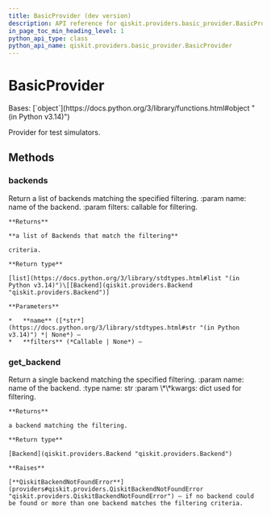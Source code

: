```yaml
---
title: BasicProvider (dev version)
description: API reference for qiskit.providers.basic_provider.BasicProvider in the dev version of qiskit
in_page_toc_min_heading_level: 1
python_api_type: class
python_api_name: qiskit.providers.basic_provider.BasicProvider
---
```


# BasicProvider

<Class id="qiskit.providers.basic_provider.BasicProvider" isDedicatedPage={true} github="https://github.com/Qiskit/qiskit/tree/main/qiskit/providers/basic_provider/basic_provider.py#L37-L121" signature="qiskit.providers.basic_provider.BasicProvider" modifiers="class">
  Bases: [`object`](https://docs.python.org/3/library/functions.html#object "(in Python v3.14)")

  Provider for test simulators.

  ## Methods

  ### backends

  <Function id="qiskit.providers.basic_provider.BasicProvider.backends" github="https://github.com/Qiskit/qiskit/tree/main/qiskit/providers/basic_provider/basic_provider.py#L64-L82" signature="backends(name=None, filters=None)">
    Return a list of backends matching the specified filtering. :param name: name of the backend. :param filters: callable for filtering.

    **Returns**

    **a list of Backends that match the filtering**

    criteria.

    **Return type**

    [list](https://docs.python.org/3/library/stdtypes.html#list "(in Python v3.14)")\[[Backend](qiskit.providers.Backend "qiskit.providers.Backend")]

    **Parameters**

    *   **name** ([*str*](https://docs.python.org/3/library/stdtypes.html#str "(in Python v3.14)") *| None*) –
    *   **filters** (*Callable | None*) –
  </Function>

  ### get\_backend

  <Function id="qiskit.providers.basic_provider.BasicProvider.get_backend" github="https://github.com/Qiskit/qiskit/tree/main/qiskit/providers/basic_provider/basic_provider.py#L46-L62" signature="get_backend(name=None, **kwargs)">
    Return a single backend matching the specified filtering. :param name: name of the backend. :type name: str :param \*\*kwargs: dict used for filtering.

    **Returns**

    a backend matching the filtering.

    **Return type**

    [Backend](qiskit.providers.Backend "qiskit.providers.Backend")

    **Raises**

    [**QiskitBackendNotFoundError**](providers#qiskit.providers.QiskitBackendNotFoundError "qiskit.providers.QiskitBackendNotFoundError") – if no backend could be found or more than one backend matches the filtering criteria.
  </Function>
</Class>

